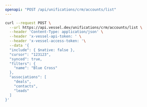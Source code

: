 ```yaml
---
openapi: "POST /api/unifications/crm/accounts/list"
---
```


<RequestExample>

```bash Request
curl --request POST \
  --url https://api.vessel.dev/unifications/crm/accounts/list \
  --header 'Content-Type: application/json' \
  --header 'x-vessel-api-token: ' \
  --header 'x-vessel-access-token: '\
  --data '{
  "include": { $native: false },
  "cursor": "123123",
  "synced": true,
  "filters": {
    "name": "Blue Cross"
  },
  "associations": [
    "deals",
    "contacts",
    "leads"
  ]
}'
```

</RequestExample>
